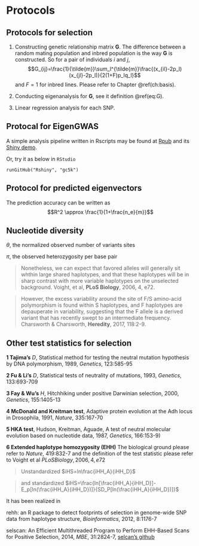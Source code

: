 # Protocols {#protocols}

## Protocols for selection
1. Constructing genetic relationship matrix $\mathbf{G}$. The difference between a random mating population and inbred population is the way $\mathbf{G}$ is constructed. So for a pair of individuals $i$ and $j$, 
$$G_{ij}=\frac{1}{\tilde{m}}\sum_l^{\tilde{m}}\frac{(x_{il}-2p_l)(x_{jl}-2p_l)}{2(1+F)p_lq_l}$$
and $F=1$ for inbred lines. Please refer to Chapter \@ref(ch:basis).

2. Conducting eigenanalysis for $\mathbf{G}$, see it definition \@ref(eq:G).

3. Linear regression analysis for each SNP.

## Protocal for EigenGWAS

A simple analysis pipeline written in Rscripts may be found at [Rpub](http://rpubs.com/gc5k/EigenGWASpipeline) and its
[Shiny demo](https://gc5k.shinyapps.io/eigengwas/).

Or, try it as below in `RStudio`

`runGitHub("Rshiny", "gc5k")`


## Protocol for predicted eigenvectors
The prediction accuracy can be written as
$$R^2 \approx \frac{1}{1+\frac{n_e}{m}}$$

## Nucleotide diversity

$\theta$, the normalized observed number of variants sites

$\pi$, the observed heterozygosity per base pair

> Nonetheless, we can expect that favored alleles will generally sit whthin large shared haplotypes, and that these haplotypes will be in sharp contrast with more variable haplotypes on the unselected background. Voight, et al, **PLoS Biology**, 2006, 4, e72.

> However, the excess variability around the site of F/S amino-acid polymorphism is found within S haplotypes, and F haplotypes are depauperate in variability, suggesting that the F allele is a derived variant that has recently swept to an intermediate frequency. Charsworth & Charsworth, **Heredity**, 2017, 118:2-9.

## Other test statistics for selection
**1 Tajima's** $D$, Statistical method for testing the neutral mutation hypothesis by DNA polymorphism, 1989, $Genetics$, 123:585-95

**2 Fu & Li's** $D$, Statistical tests of neutrality of mutations, 1993, $Genetics$, 133:693-709

**3 Fay & Wu's** $H$, Hitchhiking under positive Darwinian selection, 2000, $Genetics$, 155:1405-13

**4 McDonald and Kreitman test**, Adaptive protein evolution at the Adh locus in Drosophila, 1991, $Nature$, 335:167-70

**5 HKA test**, Hudson, Kreitman, Aguade, A test of neutral molecular evolution based on nucleotide data, 1987, $Genetics$, 166:153-9)

**6 Extended haplotype homozygosity (EHH)**
The biological ground please refer to $Nature$, 419:832-7
and the definition of the test statistic please refer to Voight et al $PLoS Biology, 2006, 4, e72$

>Unstandardized
$iHS=ln\frac{iHH_A}{iHH_D}$

>and standardized
$iHS=\frac{ln[\frac{iHH_A}{iHH_D}]-E_p[ln(\frac{iHH_A}{iHH_D})]}{SD_P[ln(\frac{iHH_A}{iHH_D})]}$

It has been realized in 

rehh: an R package to detect footprints of selection in genome-wide SNP data from haplotype structure, $Bioinformatics$, 2012, 8:1176-7

selscan: An Efficient Multithreaded Program to Perform EHH-Based Scans for Positive Selection, 2014, $MBE$, 31:2824-7, [selcan's github](https://github.com/szpiech/selscan)
